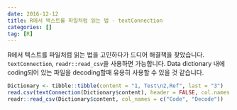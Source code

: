 ```yaml
---
date: 2016-12-12
title: R에서 텍스트를 파일처럼 읽는 법 - textConnection
categories: []
tag: [R]
---
```



R에서 텍스트를 파일처럼 읽는 법을 고민하다가 드디어 해결책을 찾았습니다. `textConnection`, `readr::read_csv`을 사용하면 가능합니다.
Data dictionary 내에 coding되어 있는 파일을 decoding할때 유용히 사용할 수 있을 것 같습니다.

```r
Dictionary <- tibble::tibble(content = "1, Test\n2,Ref", last = "3")
read.csv(textConnection(Dictionary$content), header = FALSE, col.names = c("Code", "Decode"))
readr::read_csv(Dictionary$content, col_names = c("Code", "Decode"))
```

